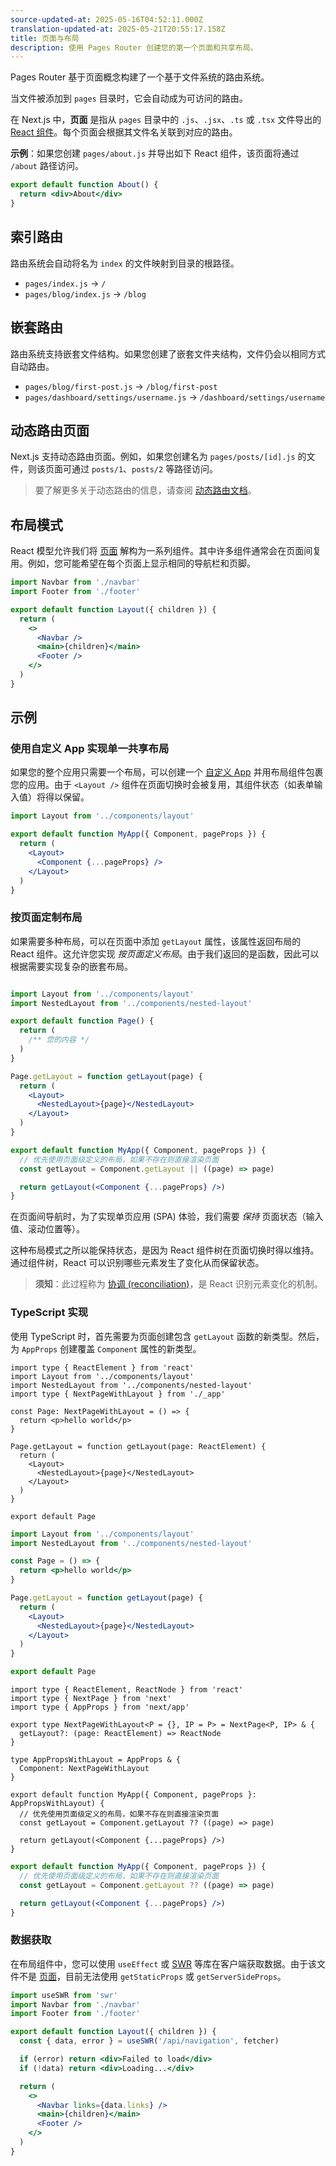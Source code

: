 ```yaml
---
source-updated-at: 2025-05-16T04:52:11.000Z
translation-updated-at: 2025-05-21T20:55:17.158Z
title: 页面与布局
description: 使用 Pages Router 创建您的第一个页面和共享布局。
---
```


Pages Router 基于页面概念构建了一个基于文件系统的路由系统。

当文件被添加到 `pages` 目录时，它会自动成为可访问的路由。

在 Next.js 中，**页面** 是指从 `pages` 目录中的 `.js`、`.jsx`、`.ts` 或 `.tsx` 文件导出的 [React 组件](https://react.dev/learn/your-first-component)。每个页面会根据其文件名关联到对应的路由。

**示例**：如果您创建 `pages/about.js` 并导出如下 React 组件，该页面将通过 `/about` 路径访问。

```jsx
export default function About() {
  return <div>About</div>
}
```

## 索引路由

路由系统会自动将名为 `index` 的文件映射到目录的根路径。

- `pages/index.js` → `/`
- `pages/blog/index.js` → `/blog`

## 嵌套路由

路由系统支持嵌套文件结构。如果您创建了嵌套文件夹结构，文件仍会以相同方式自动路由。

- `pages/blog/first-post.js` → `/blog/first-post`
- `pages/dashboard/settings/username.js` → `/dashboard/settings/username`

## 动态路由页面

Next.js 支持动态路由页面。例如，如果您创建名为 `pages/posts/[id].js` 的文件，则该页面可通过 `posts/1`、`posts/2` 等路径访问。

> 要了解更多关于动态路由的信息，请查阅 [动态路由文档](/docs/pages/building-your-application/routing/dynamic-routes)。

## 布局模式

React 模型允许我们将 [页面](/docs/pages/building-your-application/routing/pages-and-layouts) 解构为一系列组件。其中许多组件通常会在页面间复用。例如，您可能希望在每个页面上显示相同的导航栏和页脚。

```jsx filename="components/layout.js"
import Navbar from './navbar'
import Footer from './footer'

export default function Layout({ children }) {
  return (
    <>
      <Navbar />
      <main>{children}</main>
      <Footer />
    </>
  )
}
```

## 示例

### 使用自定义 App 实现单一共享布局

如果您的整个应用只需要一个布局，可以创建一个 [自定义 App](/docs/pages/building-your-application/routing/custom-app) 并用布局组件包裹您的应用。由于 `<Layout />` 组件在页面切换时会被复用，其组件状态（如表单输入值）将得以保留。

```jsx filename="pages/_app.js"
import Layout from '../components/layout'

export default function MyApp({ Component, pageProps }) {
  return (
    <Layout>
      <Component {...pageProps} />
    </Layout>
  )
}
```

### 按页面定制布局

如果需要多种布局，可以在页面中添加 `getLayout` 属性，该属性返回布局的 React 组件。这允许您实现 _按页面定义布局_。由于我们返回的是函数，因此可以根据需要实现复杂的嵌套布局。

```jsx filename="pages/index.js"

import Layout from '../components/layout'
import NestedLayout from '../components/nested-layout'

export default function Page() {
  return (
    /** 您的内容 */
  )
}

Page.getLayout = function getLayout(page) {
  return (
    <Layout>
      <NestedLayout>{page}</NestedLayout>
    </Layout>
  )
}
```

```jsx filename="pages/_app.js"
export default function MyApp({ Component, pageProps }) {
  // 优先使用页面级定义的布局，如果不存在则直接渲染页面
  const getLayout = Component.getLayout || ((page) => page)

  return getLayout(<Component {...pageProps} />)
}
```

在页面间导航时，为了实现单页应用 (SPA) 体验，我们需要 _保持_ 页面状态（输入值、滚动位置等）。

这种布局模式之所以能保持状态，是因为 React 组件树在页面切换时得以维持。通过组件树，React 可以识别哪些元素发生了变化从而保留状态。

> **须知**：此过程称为 [协调 (reconciliation)](https://react.dev/learn/preserving-and-resetting-state)，是 React 识别元素变化的机制。

### TypeScript 实现

使用 TypeScript 时，首先需要为页面创建包含 `getLayout` 函数的新类型。然后，为 `AppProps` 创建覆盖 `Component` 属性的新类型。

```tsx filename="pages/index.tsx" switcher
import type { ReactElement } from 'react'
import Layout from '../components/layout'
import NestedLayout from '../components/nested-layout'
import type { NextPageWithLayout } from './_app'

const Page: NextPageWithLayout = () => {
  return <p>hello world</p>
}

Page.getLayout = function getLayout(page: ReactElement) {
  return (
    <Layout>
      <NestedLayout>{page}</NestedLayout>
    </Layout>
  )
}

export default Page
```

```jsx filename="pages/index.js" switcher
import Layout from '../components/layout'
import NestedLayout from '../components/nested-layout'

const Page = () => {
  return <p>hello world</p>
}

Page.getLayout = function getLayout(page) {
  return (
    <Layout>
      <NestedLayout>{page}</NestedLayout>
    </Layout>
  )
}

export default Page
```

```tsx filename="pages/_app.tsx" switcher
import type { ReactElement, ReactNode } from 'react'
import type { NextPage } from 'next'
import type { AppProps } from 'next/app'

export type NextPageWithLayout<P = {}, IP = P> = NextPage<P, IP> & {
  getLayout?: (page: ReactElement) => ReactNode
}

type AppPropsWithLayout = AppProps & {
  Component: NextPageWithLayout
}

export default function MyApp({ Component, pageProps }: AppPropsWithLayout) {
  // 优先使用页面级定义的布局，如果不存在则直接渲染页面
  const getLayout = Component.getLayout ?? ((page) => page)

  return getLayout(<Component {...pageProps} />)
}
```

```jsx filename="pages/_app.js" switcher
export default function MyApp({ Component, pageProps }) {
  // 优先使用页面级定义的布局，如果不存在则直接渲染页面
  const getLayout = Component.getLayout ?? ((page) => page)

  return getLayout(<Component {...pageProps} />)
}
```

### 数据获取

在布局组件中，您可以使用 `useEffect` 或 [SWR](https://swr.vercel.app/) 等库在客户端获取数据。由于该文件不是 [页面](/docs/pages/building-your-application/routing/pages-and-layouts)，目前无法使用 `getStaticProps` 或 `getServerSideProps`。

```jsx filename="components/layout.js"
import useSWR from 'swr'
import Navbar from './navbar'
import Footer from './footer'

export default function Layout({ children }) {
  const { data, error } = useSWR('/api/navigation', fetcher)

  if (error) return <div>Failed to load</div>
  if (!data) return <div>Loading...</div>

  return (
    <>
      <Navbar links={data.links} />
      <main>{children}</main>
      <Footer />
    </>
  )
}
```